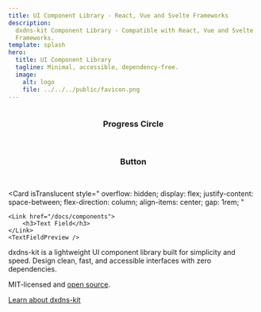 ```yaml
---
title: UI Component Library - React, Vue and Svelte Frameworks
description:
  dxdns-kit Component Library - Compatible with React, Vue and Svelte
  Frameworks.
template: splash
hero:
  title: UI Component Library
  tagline: Minimal, accessible, dependency-free.
  image:
    alt: logo
    file: ../../../public/favicon.png
---
```



<CardGrid stagger>
	<Card
    isTranslucent
    style="
    display: flex;
    justify-content: center;
    flex-direction: column;
    align-items: center;
    gap: 1rem;
    "
    >
    <Link href="/docs/components">
      <h3>Progress Circle</h3>
    </Link>
    <ProgressCirclePreview client:load />
	</Card>
	<Card
    isTranslucent
    style="
    display: flex;
    justify-content: center;
    flex-direction: column;
    align-items: center;
    gap: 1rem;
    "
    >
      <Link href="/docs/components">
        <h3>Button</h3>
      </Link>
      <ButtonPreview client:load />
	</Card>

<Card
	isTranslucent
	style="
    overflow: hidden;
    display: flex;
    justify-content: space-between;
    flex-direction: column;
    align-items: center;
    gap: 1rem;
    "
>
	<Link href="/docs/components">
		<h3>Text Field</h3>
	</Link>
	<TextFieldPreview />
</Card>

  <div>
    <LinkCard title="All components" href="/docs/components" />
    <LinkCard title="Explore templates" href="/docs/templates"  />
  </div>
</CardGrid>

<About>
  dxdns-kit is a lightweight UI component library built for simplicity and speed.
  Design clean, fast, and accessible interfaces with zero dependencies.

MIT-licensed and [open source](https://github.com/dxdns/kit).

[Learn about dxdns-kit](/docs)

</About>
